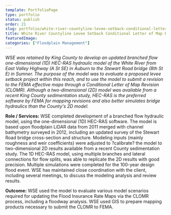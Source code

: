 ```yaml
---
template: PortfolioPage
type: portfolio
status: publish
order: 21
slug: portfolio/white-river-countyline-levee-setback-conditional-letter-of-map-revision
title: White River Countyline Levee Setback Conditional Letter of Map Revision
featuredImage: 
categories: ["Floodplain Management"]
---
```


_WSE was retained by King County to develop an updated branched flow one-dimensional (1D) HEC-RAS hydraulic model of the White River from East Valley Highway (A St SE) in Auburn to the Stewart Road bridge (8th St E) in Sumner. The purpose of the model was to evaluate a proposed levee setback project within this reach, and to use the model to submit a revision to the FEMA effective maps through a Conditional Letter of Map Revision (CLOMR). Although a two-dimensional (2D) model was available from a recent King County sedimentation study, HEC-RAS is the preferred software by FEMA for mapping revisions and also better simulates bridge hydraulics than the County's 2D model._  
  
**Role / Services:** WSE completed development of a branched flow hydraulic model, using the one-dimensional (1D) HEC-RAS software. The model is based upon floodplain LiDAR data from 2011 merged with channel bathymetry surveyed in 2012, including an updated survey of the Stewart Road bridge cross-section and structure. Modeling inputs (mainly roughness and weir coefficients) were adjusted to ?calibrate? the model to two-dimensional 2D results available from a recent County sedimentation study. The 1D HEC-RAS model, using multiple branches and lateral connections for flow splits, was able to replicate the 2D results with good precision. Multiple simulations were completed for the 100-year design flood event. WSE has maintained close coordination with the client, including several meetings, to discuss the modeling analysis and review results.  
  
**Outcome:** WSE used the model to evaluate various model scenarios required for updating the Flood Insurance Rate Maps via the CLOMR process, including a floodway analysis. WSE used GIS to prepare mapping products necessary to submit the CLOMR to FEMA.
